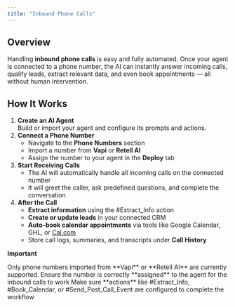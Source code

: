 ```yaml
---
title: "Inbound Phone Calls"
---
```


## **Overview**

Handling **inbound phone calls** is easy and fully automated. Once your agent is connected to a phone number, the AI can instantly answer incoming calls, qualify leads, extract relevant data, and even book appointments — all without human intervention.

## **How It Works**

1. **Create an AI Agent**\
   Build or import your agent and configure its prompts and actions.
2. **Connect a Phone Number**
   - Navigate to the **Phone Numbers** section
   - Import a number from **Vapi** or **Retell AI**
   - Assign the number to your agent in the **Deploy** tab
3. **Start Receiving Calls**
   - The AI will automatically handle all incoming calls on the connected number
   - It will greet the caller, ask predefined questions, and complete the conversation
4. **After the Call**
   - **Extract information** using the #Extract_Info action
   - **Create or update leads** in your connected CRM
   - **Auto-book calendar appointments** via tools like Google Calendar, GHL, or [Cal.com](http://Cal.com)
   - Store call logs, summaries, and transcripts under **Call History**

**Important**

<Check>
  Only phone numbers imported from **Vapi** or **Retell AI** are currently supported.
</Check>

<Check>
  Ensure the number is correctly **assigned** to the agent for the inbound calls to work
</Check>

<Check>
  Make sure **actions** like #Extract_Info, #Book_Calendar, or #Send_Post_Call_Event are configured to complete the workflow
</Check>